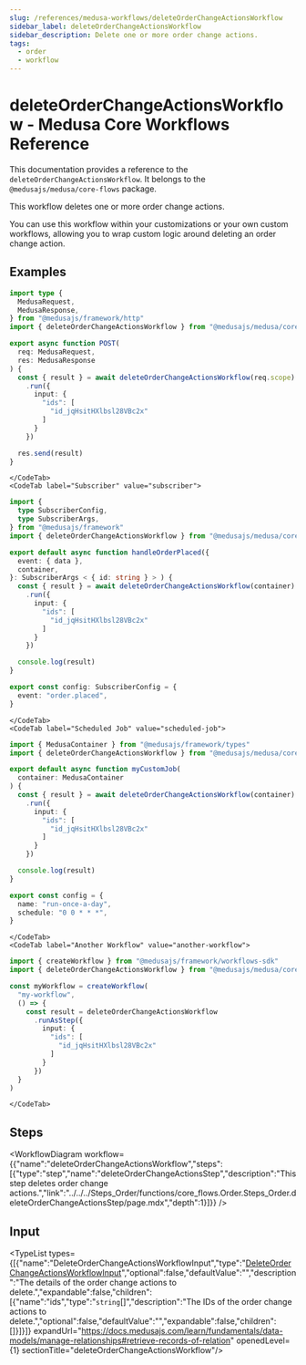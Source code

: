 ```yaml
---
slug: /references/medusa-workflows/deleteOrderChangeActionsWorkflow
sidebar_label: deleteOrderChangeActionsWorkflow
sidebar_description: Delete one or more order change actions.
tags:
  - order
  - workflow
---
```



# deleteOrderChangeActionsWorkflow - Medusa Core Workflows Reference

This documentation provides a reference to the `deleteOrderChangeActionsWorkflow`. It belongs to the `@medusajs/medusa/core-flows` package.

This workflow deletes one or more order change actions.

You can use this workflow within your customizations or your own custom workflows, allowing you to wrap custom logic around
deleting an order change action.

<SourceCodeLink link="https://github.com/medusajs/medusa/blob/cab00ff2b8935fdd788157ee36402ae59b079268/packages/core/core-flows/src/order/workflows/delete-order-change-actions.ts#L25" />

## Examples

<CodeTabs group="workflow-exection">
    <CodeTab label="API Route" value="api-route">
    
```ts title="src/api/workflow/route.ts"
import type {
  MedusaRequest,
  MedusaResponse,
} from "@medusajs/framework/http"
import { deleteOrderChangeActionsWorkflow } from "@medusajs/medusa/core-flows"

export async function POST(
  req: MedusaRequest,
  res: MedusaResponse
) {
  const { result } = await deleteOrderChangeActionsWorkflow(req.scope)
    .run({
      input: {
        "ids": [
          "id_jqHsitHXlbsl28VBc2x"
        ]
      }
    })

  res.send(result)
}
```

    </CodeTab>
    <CodeTab label="Subscriber" value="subscriber">
    
```ts title="src/subscribers/order-placed.ts"
import {
  type SubscriberConfig,
  type SubscriberArgs,
} from "@medusajs/framework"
import { deleteOrderChangeActionsWorkflow } from "@medusajs/medusa/core-flows"

export default async function handleOrderPlaced({
  event: { data },
  container,
}: SubscriberArgs < { id: string } > ) {
  const { result } = await deleteOrderChangeActionsWorkflow(container)
    .run({
      input: {
        "ids": [
          "id_jqHsitHXlbsl28VBc2x"
        ]
      }
    })

  console.log(result)
}

export const config: SubscriberConfig = {
  event: "order.placed",
}
```

    </CodeTab>
    <CodeTab label="Scheduled Job" value="scheduled-job">
    
```ts title="src/jobs/message-daily.ts"
import { MedusaContainer } from "@medusajs/framework/types"
import { deleteOrderChangeActionsWorkflow } from "@medusajs/medusa/core-flows"

export default async function myCustomJob(
  container: MedusaContainer
) {
  const { result } = await deleteOrderChangeActionsWorkflow(container)
    .run({
      input: {
        "ids": [
          "id_jqHsitHXlbsl28VBc2x"
        ]
      }
    })

  console.log(result)
}

export const config = {
  name: "run-once-a-day",
  schedule: "0 0 * * *",
}
```

    </CodeTab>
    <CodeTab label="Another Workflow" value="another-workflow">
    
```ts title="src/workflows/my-workflow.ts"
import { createWorkflow } from "@medusajs/framework/workflows-sdk"
import { deleteOrderChangeActionsWorkflow } from "@medusajs/medusa/core-flows"

const myWorkflow = createWorkflow(
  "my-workflow",
  () => {
    const result = deleteOrderChangeActionsWorkflow
      .runAsStep({
        input: {
          "ids": [
            "id_jqHsitHXlbsl28VBc2x"
          ]
        }
      })
  }
)
```

    </CodeTab>
  </CodeTabs>

## Steps

<WorkflowDiagram workflow={{"name":"deleteOrderChangeActionsWorkflow","steps":[{"type":"step","name":"deleteOrderChangeActionsStep","description":"This step deletes order change actions.","link":"../../../Steps_Order/functions/core_flows.Order.Steps_Order.deleteOrderChangeActionsStep/page.mdx","depth":1}]}} />

## Input

<TypeList types={[{"name":"DeleteOrderChangeActionsWorkflowInput","type":"[DeleteOrderChangeActionsWorkflowInput](../../../../types/core_flows.DeleteOrderChangeActionsWorkflowInput/page.mdx)","optional":false,"defaultValue":"","description":"The details of the order change actions to delete.","expandable":false,"children":[{"name":"ids","type":"`string`[]","description":"The IDs of the order change actions to delete.","optional":false,"defaultValue":"","expandable":false,"children":[]}]}]} expandUrl="https://docs.medusajs.com/learn/fundamentals/data-models/manage-relationships#retrieve-records-of-relation" openedLevel={1} sectionTitle="deleteOrderChangeActionsWorkflow"/>
